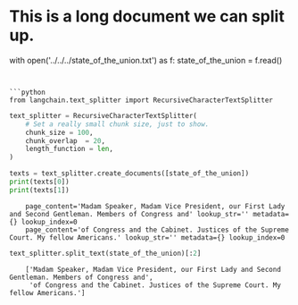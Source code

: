 # This is a long document we can split up.
with open('../../../state_of_the_union.txt') as f:
    state_of_the_union = f.read()
```


```python
from langchain.text_splitter import RecursiveCharacterTextSplitter
```


```python
text_splitter = RecursiveCharacterTextSplitter(
    # Set a really small chunk size, just to show.
    chunk_size = 100,
    chunk_overlap  = 20,
    length_function = len,
)
```


```python
texts = text_splitter.create_documents([state_of_the_union])
print(texts[0])
print(texts[1])
```

<CodeOutputBlock lang="python">

```
    page_content='Madam Speaker, Madam Vice President, our First Lady and Second Gentleman. Members of Congress and' lookup_str='' metadata={} lookup_index=0
    page_content='of Congress and the Cabinet. Justices of the Supreme Court. My fellow Americans.' lookup_str='' metadata={} lookup_index=0
```

</CodeOutputBlock>


```python
text_splitter.split_text(state_of_the_union)[:2]
```

<CodeOutputBlock lang="python">

```
    ['Madam Speaker, Madam Vice President, our First Lady and Second Gentleman. Members of Congress and',
     'of Congress and the Cabinet. Justices of the Supreme Court. My fellow Americans.']
```

</CodeOutputBlock>
